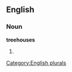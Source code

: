 
==English==

===Noun===
'''treehouses'''

# {{plural of|[[treehouse]]}}

[[Category:English plurals]]